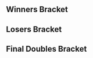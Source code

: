 {{DISPLAYTITLE:Collision XIV: ''Melee'' Doubles Bracket}}{{SetGame|melee}}
{{tabs static
|name1=Overview
|link1=Collision/XIV/Melee
|name2=Singles Bracket
|link2=Collision/XIV/Melee/Singles Bracket
|name3=Doubles Bracket
|link3=Collision/XIV/Melee/Doubles Bracket
|This=3
}}
==Winners Bracket==
{{16DEDoublesWBracketA
|column-width=160

<!-- ROUND 1 -->
|r1m1t1p1=DJ Nintendo |r1m1t1p1flag=us
|r1m1t1p2=The Moon |r1m1t1p2flag=us |r1m1t1score={{win}}
|r1m1t2p1=Bye |r1m1t2p1flag=
|r1m1t2p2=Bye |r1m1t2p2flag= |r1m1t2score=
|r1m1win=1

|r1m2t1p1=Mcphellin |r1m2t1p1flag=us
|r1m2t1p2=Sir Jump On Stuff |r1m2t1p2flag=us |r1m2t1score=
|r1m2t2p1=Wiggles |r1m2t2p1flag=
|r1m2t2p2=Scarlet Nexus |r1m2t2p2flag= |r1m2t2score={{win}}
|r1m2win=2

|r1m3t1p1=PudgyPanda |r1m3t1p1flag=us
|r1m3t1p2=Clutch |r1m3t1p2flag=us |r1m3t1score={{win}}
|r1m3t2p1=Bye |r1m3t2p1flag=
|r1m3t2p2=Bye |r1m3t2p2flag= |r1m3t2score=
|r1m3win=1

|r1m4t1p1=Zealous5000 |r1m4t1p1flag=us
|r1m4t1p2=Faber |r1m4t1p2flag=us |r1m4t1score={{win}}
|r1m4t2p1=Bye |r1m4t2p1flag=
|r1m4t2p2=Bye |r1m4t2p2flag= |r1m4t2score=
|r1m4win=1

|r1m5t1p1=Jflex |r1m5t1p1flag=us
|r1m5t1p2=Gunblade |r1m5t1p2flag=us |r1m5t1score={{win}}
|r1m5t2p1=Bye |r1m5t2p1flag=
|r1m5t2p2=Bye |r1m5t2p2flag= |r1m5t2score=
|r1m5win=1

|r1m6t1p1=DarkGenex |r1m6t1p1flag=us
|r1m6t1p2=Nikki |r1m6t1p2flag=us |r1m6t1score={{win}}
|r1m6t2p1=Merklee |r1m6t2p1flag=us
|r1m6t2p2=Boobear |r1m6t2p2flag= |r1m6t2score=
|r1m6win=1

|r1m7t1p1=Atomsk |r1m7t1p1flag=us
|r1m7t1p2=KoSa! |r1m7t1p2flag= |r1m7t1score={{win}}
|r1m7t2p1=Bye |r1m7t2p1flag=
|r1m7t2p2=Bye |r1m7t2p2flag= |r1m7t2score=
|r1m7win=1

|r1m8t1p1=JorDank |r1m8t1p1flag=us
|r1m8t1p2=The Box Ghost |r1m8t1p2flag=us |r1m8t1score=
|r1m8t2p1=dudutsai |r1m8t2p1flag=us
|r1m8t2p2=Psi |r1m8t2p2flag= |r1m8t2score={{win}}
|r1m8win=2

<!-- ROUND 2 -->
|r2m1t1p1=DJ Nintendo |r2m1t1p1flag=us
|r2m1t1p2=The Moon |r2m1t1p2flag=us |r2m1t1score={{win}}
|r2m1t2p1=Wiggles |r2m1t2p1flag=
|r2m1t2p2=Scarlet Nexus |r2m1t2p2flag= |r2m1t2score=
|r2m1win=1

|r2m2t1p1=PudgyPanda |r2m2t1p1flag=us
|r2m2t1p2=Clutch |r2m2t1p2flag=us |r2m2t1score=
|r2m2t2p1=Zealous5000 |r2m2t2p1flag=us
|r2m2t2p2=Faber |r2m2t2p2flag=us |r2m2t2score={{win}}
|r2m2win=2

|r2m3t1p1=Jflex |r2m3t1p1flag=us
|r2m3t1p2=Gunblade |r2m3t1p2flag=us |r2m3t1score={{win}}
|r2m3t2p1=DarkGenex |r2m3t2p1flag=us
|r2m3t2p2=Nikki |r2m3t2p2flag=us |r2m3t2score=
|r2m3win=1

|r2m4t1p1=Atomsk |r2m4t1p1flag=us
|r2m4t1p2=KoSa! |r2m4t1p2flag= |r2m4t1score=
|r2m4t2p1=dudutsai |r2m4t2p1flag=us
|r2m4t2p2=Psi |r2m4t2p2flag= |r2m4t2score={{win}}
|r2m4win=2

<!-- ROUND 3 -->
|r3m1t1p1=DJ Nintendo |r3m1t1p1flag=us
|r3m1t1p2=The Moon |r3m1t1p2flag=us |r3m1t1score={{win}}
|r3m1t2p1=Zealous5000 |r3m1t2p1flag=us
|r3m1t2p2=Faber |r3m1t2p2flag=us |r3m1t2score=
|r3m1win=1

|r3m2t1p1=Jflex |r3m2t1p1flag=us
|r3m2t1p2=Gunblade |r3m2t1p2flag=us |r3m2t1score={{win}}
|r3m2t2p1=dudutsai |r3m2t2p1flag=us
|r3m2t2p2=Psi |r3m2t2p2flag= |r3m2t2score=
|r3m2win=1
}}
==Losers Bracket==
{{12DEDoublesLBracketSmwA
|tourneylink=Collision/XIV/Melee
|tourneyname=Collision XIV
|l1placement=9-12
|l2placement=7-8
|l3placement=5-6
|column-width=160

<!-- ROUND 1 -->
|l1m1t1p1=Atomsk |l1m1t1p1flag=us
|l1m1t1p2=KoSa! |l1m1t1p2flag= |l1m1t1score={{win}}
|l1m1t2p1=Mcphellin |l1m1t2p1flag=us
|l1m1t2p2=Sir Jump On Stuff |l1m1t2p2flag=us |l1m1t2score=
|l1m1win=1

|l1m2t1p1=DarkGenex |l1m2t1p1flag=us
|l1m2t1p2=Nikki |l1m2t1p2flag=us |l1m2t1score={{win}}
|l1m2t2p1=Bye |l1m2t2p1flag=
|l1m2t2p2=Bye |l1m2t2p2flag= |l1m2t2score=
|l1m2win=1

|l1m3t1p1=PudgyPanda |l1m3t1p1flag=us
|l1m3t1p2=Clutch |l1m3t1p2flag=us |l1m3t1score={{win}}
|l1m3t2p1=Merklee |l1m3t2p1flag=us
|l1m3t2p2=Boobear |l1m3t2p2flag= |l1m3t2score=
|l1m3win=1

|l1m4t1p1=Wiggles |l1m4t1p1flag=
|l1m4t1p2=Scarlet Nexus |l1m4t1p2flag= |l1m4t1score=
|l1m4t2p1=JorDank |l1m4t2p1flag=us
|l1m4t2p2=The Box Ghost |l1m4t2p2flag=us |l1m4t2score={{win}}
|l1m4win=2

<!-- ROUND 2 -->
|l2m1t1p1=Atomsk |l2m1t1p1flag=us
|l2m1t1p2=KoSa! |l2m1t1p2flag= |l2m1t1score={{win}}
|l2m1t2p1=DarkGenex |l2m1t2p1flag=us
|l2m1t2p2=Nikki |l2m1t2p2flag=us |l2m1t2score=
|l2m1win=1

|l2m2t1p1=PudgyPanda |l2m2t1p1flag=us
|l2m2t1p2=Clutch |l2m2t1p2flag=us |l2m2t1score={{win}}
|l2m2t2p1=JorDank |l2m2t2p1flag=us
|l2m2t2p2=The Box Ghost |l2m2t2p2flag=us |l2m2t2score=
|l2m2win=1

<!-- ROUND 3 -->
|l3m1t1p1=Zealous5000 |l3m1t1p1flag=us
|l3m1t1p2=Faber |l3m1t1p2flag=us |l3m1t1score={{win}}
|l3m1t2p1=Atomsk |l3m1t2p1flag=us
|l3m1t2p2=KoSa! |l3m1t2p2flag= |l3m1t2score=
|l3m1win=1

|l3m2t1p1=dudutsai |l3m2t1p1flag=us
|l3m2t1p2=Psi |l3m2t1p2flag= |l3m2t1score=
|l3m2t2p1=PudgyPanda |l3m2t2p1flag=us
|l3m2t2p2=Clutch |l3m2t2p2flag=us |l3m2t2score={{win}}
|l3m2win=2
}}
<onlyinclude>
==Final Doubles Bracket==
{{DEFinalDoublesSmwBracket
|tourneylink=Collision/XIV/Melee
|tourneyname=Collision XIV
|l1placement=4
|r2placement=3
|r3loserplacement=2
|r3winnerplacement=1

<!-- FROM WINNERS -->
|r1m1t1p1=DJ Nintendo |r1m1t1p1flag=us
|r1m1t1p2=The Moon |r1m1t1p2flag=us |r1m1t1score={{win}}
|r1m1t2p1=Jflex |r1m1t2p1flag=us
|r1m1t2p2=Gunblade |r1m1t2p2flag=us |r1m1t2score=
|r1m1win=1

<!-- FROM LOSERS -->
|l1m1t1p1=Zealous5000 |l1m1t1p1flag=us
|l1m1t1p2=Faber |l1m1t1p2flag=us |l1m1t1score={{win}}
|l1m1t2p1=PudgyPanda |l1m1t2p1flag=us
|l1m1t2p2=Clutch |l1m1t2p2flag=us |l1m1t2score=
|l1m1win=1

<!-- LOSERS FINALS -->
|r2m1t1p1=Jflex |r2m1t1p1flag=us
|r2m1t1p2=Gunblade |r2m1t1p2flag=us |r2m1t1score=
|r2m1t2p1=Zealous5000 |r2m1t2p1flag=us
|r2m1t2p2=Faber |r2m1t2p2flag=us |r2m1t2score={{win}}
|r2m1win=2

<!-- GRAND FINALS -->
|r3m1t1p1=DJ Nintendo |r3m1t1p1flag=us
|r3m1t1p2=The Moon |r3m1t1p2flag=us |r3m1t1score=3 |r3m2t1score=
|r3m1t2p1=Zealous5000 |r3m1t2p1flag=us
|r3m1t2p2=Faber |r3m1t2p2flag=us |r3m1t2score=0 |r3m2t2score=
|r3m1win=1
}}
</onlyinclude>
